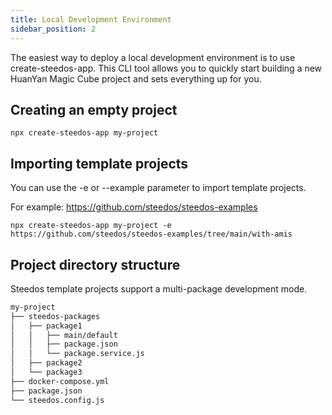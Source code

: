 ```yaml
---
title: Local Development Environment
sidebar_position: 2
---
```


The easiest way to deploy a local development environment is to use create-steedos-app. This CLI tool allows you to quickly start building a new HuanYan Magic Cube project and sets everything up for you.

## Creating an empty project

```shell
npx create-steedos-app my-project
```

## Importing template projects

You can use the -e or --example parameter to import template projects.

For example: https://github.com/steedos/steedos-examples

```shell
npx create-steedos-app my-project -e https://github.com/steedos/steedos-examples/tree/main/with-amis
```

## Project directory structure

Steedos template projects support a multi-package development mode.

```bash
my-project
├── steedos-packages
│   ├── package1
│   │   ├── main/default
│   │   ├── package.json
│   │   └── package.service.js
│   ├── package2
│   └── package3
├── docker-compose.yml
├── package.json
└── steedos.config.js
```
